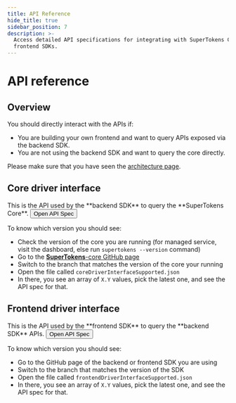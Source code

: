 ```yaml
---
title: API Reference
hide_title: true
sidebar_position: 7
description: >-
  Access detailed API specifications for integrating with SuperTokens Core and
  frontend SDKs.
---
```




# API reference

## Overview

You should directly interact with the APIs if:
- You are building your own frontend and want to query APIs exposed via the backend SDK.
- You are not using the backend SDK and want to query the core directly.

Please make sure that you have seen the [architecture page](/docs/references/how-supertokens-works).

## Core driver interface

<Flex align="center" asChild>
  <Callout.Root color="blue" variant="surface" size="2" className="admonition" style={{ display: "flex" }}>
    <Callout.Icon>
      <InfoCircleIcon />
    </Callout.Icon>
    <Flex flexGrow="1" gap="2" align="center" direction="row">
      <Box mb="0" asChild>
        <Callout.Text>This is the API used by the **backend SDK** to query the **SuperTokens Core**.</Callout.Text>
      </Box>
      <Button ml="auto" size="2" asChild>
        <Link href="https://app.swaggerhub.com/apis/supertokens/CDI" target="_blank">
          <Text weight="bold" mb="0" asChild>
            Open API Spec
          </Text>
        </Link>
      </Button>
    </Flex>
  </Callout.Root>
</Flex>


To know which version you should see:
- Check the version of the core you are running (for managed service, visit the dashboard, else run `supertokens --version` command)
- Go to the [**SuperTokens**-core GitHub page](https://github.com/supertokens/supertokens-core)
- Switch to the branch that matches the version of the core your running
- Open the file called `coreDriverInterfaceSupported.json`
- In there, you see an array of `X.Y` values, pick the latest one, and see the API spec for that.

## Frontend driver interface

<Flex align="center" asChild>
  <Callout.Root color="blue" variant="surface" size="2" className="admonition" style={{ display: "flex" }}>
    <Callout.Icon>
      <InfoCircleIcon />
    </Callout.Icon>
    <Flex flexGrow="1" gap="2" align="center" direction="row">
      <Box mb="0" asChild>
        <Callout.Text>This is the API used by the **frontend SDK** to query the **backend SDK** APIs.</Callout.Text>
      </Box>
      <Button ml="auto" size="2" asChild>
        <Link href="https://app.swaggerhub.com/apis/supertokens/FDI" target="_blank">
          <Text weight="bold" mb="0" asChild>
            Open API Spec
          </Text>
        </Link>
      </Button>
    </Flex>
  </Callout.Root>
</Flex>

To know which version you should see:
- Go to the GitHub page of the backend or frontend SDK you are using
- Switch to the branch that matches the version of the SDK
- Open the file called `frontendDriverInterfaceSupported.json`
- In there, you see an array of `X.Y` values, pick the latest one, and see the API spec for that.


